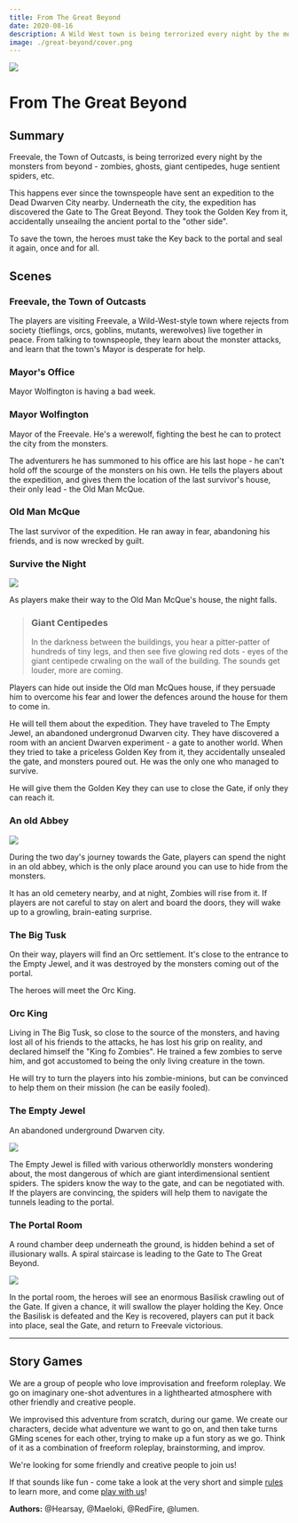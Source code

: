 ```yaml
---
title: From The Great Beyond
date: 2020-08-16
description: A Wild West town is being terrorized every night by the monsters from "the other side" - zombies, ghosts, huge sentient spiders, etc. The players must return The Golden Key to the abandoned Dwarven city to reseal the Gate the monsters are coming from.
image: ./great-beyond/cover.png
---
```


<div class="header-img"><img src="./great-beyond/cover.png"/></div>

# From The Great Beyond

## Summary

Freevale, the Town of Outcasts, is being terrorized every night by the monsters from beyond - zombies, ghosts, giant centipedes, huge sentient spiders, etc.

This happens ever since the townspeople have sent an expedition to the Dead Dwarven City nearby. Underneath the city, the expedition has discovered the Gate to The Great Beyond. They took the Golden Key from it, accidentally unseailng the ancient portal to the "other side".

To save the town, the heroes must take the Key back to the portal and seal it again, once and for all.
    
## Scenes

### Freevale, the Town of Outcasts

The players are visiting Freevale, a Wild-West-style town where rejects from society (tieflings, orcs, goblins, mutants, werewolves) live together in peace. From talking to townspeople, they learn about the monster attacks, and learn that the town's Mayor is desperate for help.

### Mayor's Office

Mayor Wolfington is having a bad week. 

<div className="character">

### Mayor Wolfington
Mayor of the Freevale. He's a werewolf, fighting the best he can to protect the city from the monsters.

</div>

The adventurers he has summoned to his office are his last hope - he can't hold off the scourge of the monsters on his own. He tells the players about the expedition, and gives them the location of the last survivor's house, their only lead - the Old Man McQue.

<div className="character">

### Old Man McQue
The last survivor of the expedition. He ran away in fear, abandoning his friends, and is now wrecked by guilt.

</div>


### Survive the Night
<img src="./great-beyond/town-streets.jpg"/>

As players make their way to the Old Man McQue's house, the night falls. 

> ### Giant Centipedes  
> In the darkness between the buildings, you hear a pitter-patter of hundreds of tiny legs, and then see five glowing red dots - eyes of the giant centipede crwaling on the wall of the building. The sounds get louder, more are coming.

Players can hide out inside the Old man McQues house, if they persuade him to overcome his fear and lower the defences around the house for them to come in.

He will tell them about the expedition. They have traveled to The Empty Jewel, an abandoned undergronud Dwarven city. They have discovered a room with an ancient Dwarven experiment - a gate to another world. When they tried to take a priceless Golden Key from it, they accidentally unsealed the gate, and monsters poured out. He was the only one who managed to survive.

He will give them the Golden Key they can use to close the Gate, if only they can reach it.

### An old Abbey
![](./great-beyond/abbey.jpg)

During the two day's journey towards the Gate, players can spend the night in an old abbey, which is the only place around you can use to hide from the monsters. 

It has an old cemetery nearby, and at night, Zombies will rise from it. If players are not careful to stay on alert and board the doors, they will wake up to a growling, brain-eating surprise.

### The Big Tusk

On their way, players will find an Orc settlement. It's close to the entrance to the Empty Jewel, and it was destroyed by the monsters coming out of the portal.

The heroes will meet the Orc King. 

<div className="character">

### Orc King
Living in The Big Tusk, so close to the source of the monsters, and having lost all of his friends to the attacks, he has lost his grip on reality, and declared himself the "King fo Zombies". He trained a few zombies to serve him, and got accustomed to being the only living creature in the town.

</div>

He will try to turn the players into his zombie-minions, but can be convinced to help them on their mission (he can be easily fooled).

### The Empty Jewel
An abandoned underground Dwarven city.

<div className="token"><img src="./great-beyond/dwarven-citadel.jpg"/></div> 

The Empty Jewel is filled with various otherworldly monsters wondering about, the most dangerous of which are giant interdimensional sentient spiders. The spiders know the way to the gate, and can be negotiated with. If the players are convincing, the spiders will help them to navigate the tunnels leading to the portal.

### The Portal Room
A round chamber deep underneath the ground, is hidden behind a set of illusionary walls. A spiral staircase is leading to the Gate to The Great Beyond.

 

<img src="./great-beyond/veil.png"/>

In the portal room, the heroes will see an enormous Basilisk crawling out of the Gate. If given a chance, it will swallow the player holding the Key. Once the Basilisk is defeated and the Key is recovered, players can put it back into place, seal the Gate, and return to Freevale victorious.

---

## Story Games

We are a group of people who love improvisation and freeform roleplay. We go on imaginary one-shot adventures in a lighthearted atmosphere with other friendly and creative people. 

We improvised this adventure from scratch, during our game. We create our characters, decide what adventure we want to go on, and then take turns GMing scenes for each other, trying to make up a fun story as we go. Think of it as a combination of freeform roleplay, brainstorming, and improv.

We're looking for some friendly and creative people to join us!

If that sounds like fun - come take a look at the very short and simple [rules](https://rpgadventures.io/story-games) to learn more, and come [play with us](https://discord.gg/gNrJJNMuyD)!

**Authors:** @Hearsay, @Maeloki, @RedFire, @lumen.




